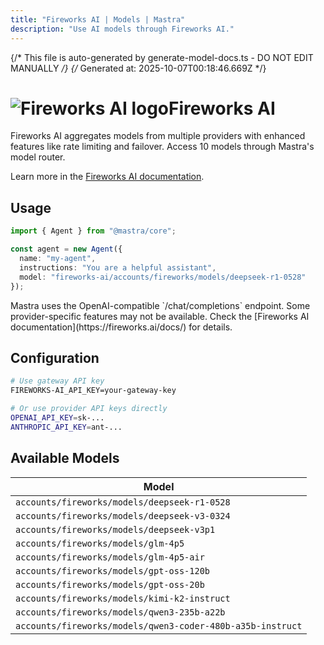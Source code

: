 ```yaml
---
title: "Fireworks AI | Models | Mastra"  
description: "Use AI models through Fireworks AI."
---
```


{/* This file is auto-generated by generate-model-docs.ts - DO NOT EDIT MANUALLY */}
{/* Generated at: 2025-10-07T00:18:46.669Z */}


# <img src="https://models.dev/logos/fireworks-ai.svg" alt="Fireworks AI logo" className="inline w-8 h-8 mr-2 align-middle dark:invert dark:brightness-0 dark:contrast-200" />Fireworks AI

Fireworks AI aggregates models from multiple providers with enhanced features like rate limiting and failover. Access 10 models through Mastra's model router.

Learn more in the [Fireworks AI documentation](https://fireworks.ai/docs/).

## Usage

```typescript
import { Agent } from "@mastra/core";

const agent = new Agent({
  name: "my-agent",
  instructions: "You are a helpful assistant",
  model: "fireworks-ai/accounts/fireworks/models/deepseek-r1-0528"
});
```

<Callout type="info">
Mastra uses the OpenAI-compatible `/chat/completions` endpoint. Some provider-specific features may not be available. Check the [Fireworks AI documentation](https://fireworks.ai/docs/) for details.
</Callout>

## Configuration

```bash
# Use gateway API key
FIREWORKS-AI_API_KEY=your-gateway-key

# Or use provider API keys directly  
OPENAI_API_KEY=sk-...
ANTHROPIC_API_KEY=ant-...
```


## Available Models

| Model |
|-------|
| `accounts/fireworks/models/deepseek-r1-0528` |
| `accounts/fireworks/models/deepseek-v3-0324` |
| `accounts/fireworks/models/deepseek-v3p1` |
| `accounts/fireworks/models/glm-4p5` |
| `accounts/fireworks/models/glm-4p5-air` |
| `accounts/fireworks/models/gpt-oss-120b` |
| `accounts/fireworks/models/gpt-oss-20b` |
| `accounts/fireworks/models/kimi-k2-instruct` |
| `accounts/fireworks/models/qwen3-235b-a22b` |
| `accounts/fireworks/models/qwen3-coder-480b-a35b-instruct` |

